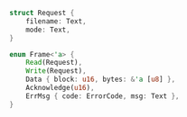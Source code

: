 ```rust
struct Request {
    filename: Text,
    mode: Text,
}

enum Frame<'a> {
    Read(Request),
    Write(Request),
    Data { block: u16, bytes: &'a [u8] },
    Acknowledge(u16),
    ErrMsg { code: ErrorCode, msg: Text },
}
```